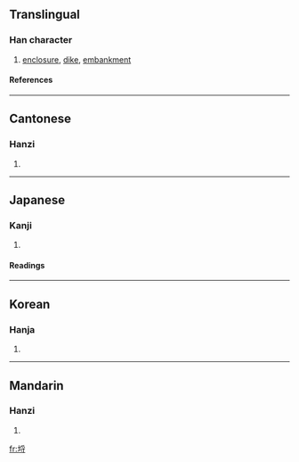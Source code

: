 {{see|埓}}

==Translingual==
===Han character===
{{Han char|rn=32|rad=土|as=07|sn=10|four=4214<sub>9</sub>|canj=土月木戈 (GBDI)}}
# [[enclosure]], [[dike]], [[embankment]]
====References====
{{Han ref|kx=0230.030|dkj=05123|dj=0466.030|hdz=10446.030|uh=57D2|ud=22482|bh=D14D|bd=53581}}
----
==Cantonese==
===Hanzi===
{{yue-hanzi|jyut=|y=lyut3}}
# {{defn|Cantonese}}
----
==Japanese==
===Kanji===
{{ja-kanji|grade=|rs=土07}}
# {{defn|Japanese}} 
====Readings====
{{ja-readings|on=[[らち]] (rachi), [[らつ]] (ratsu), [[れつ]] (retsu)|kun=[[かこい]] (kakoi), [[かき]] (kaki)}}
----
==Korean==
===Hanja===
{{ko-hanja|hangeul=랄|rv=ral|mr=ral}}
# {{defn|Korean}}
----
==Mandarin==
===Hanzi===
{{cmn-hanzi|pin=[[lèi]] ([[lei4]])|wg=lei<sup>4</sup>}}
# {{defn|Mandarin}}

[[fr:埒]]
